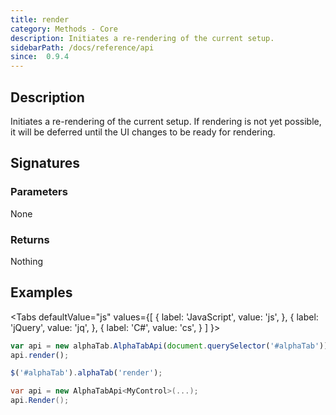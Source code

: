 ```yaml
---
title: render
category: Methods - Core
description: Initiates a re-rendering of the current setup.
sidebarPath: /docs/reference/api
since:  0.9.4
---
```



## Description
Initiates a re-rendering of the current setup. If rendering is not yet possible, it will be deferred until the UI changes to be ready for rendering.

## Signatures

<TypeTable>
    <TypeRow type="js" name="function render()" />
    <TypeRow type="jquery" name="alphaTab('render')" />
    <TypeRow type="net" name="void Render()" />
</TypeTable>

### Parameters
None

### Returns
Nothing


## Examples

<Tabs
  defaultValue="js"
  values={[
    { label: 'JavaScript', value: 'js', },
    { label: 'jQuery', value: 'jq', },
    { label: 'C#', value: 'cs', }
  ]
}>
<TabItem value="js">

```js
var api = new alphaTab.AlphaTabApi(document.querySelector('#alphaTab'));
api.render();
```

</TabItem>
<TabItem value="jq">

```js
$('#alphaTab').alphaTab('render');
```

</TabItem>
<TabItem value="cs">

```csharp
var api = new AlphaTabApi<MyControl>(...);
api.Render();
```


</TabItem>
</Tabs>